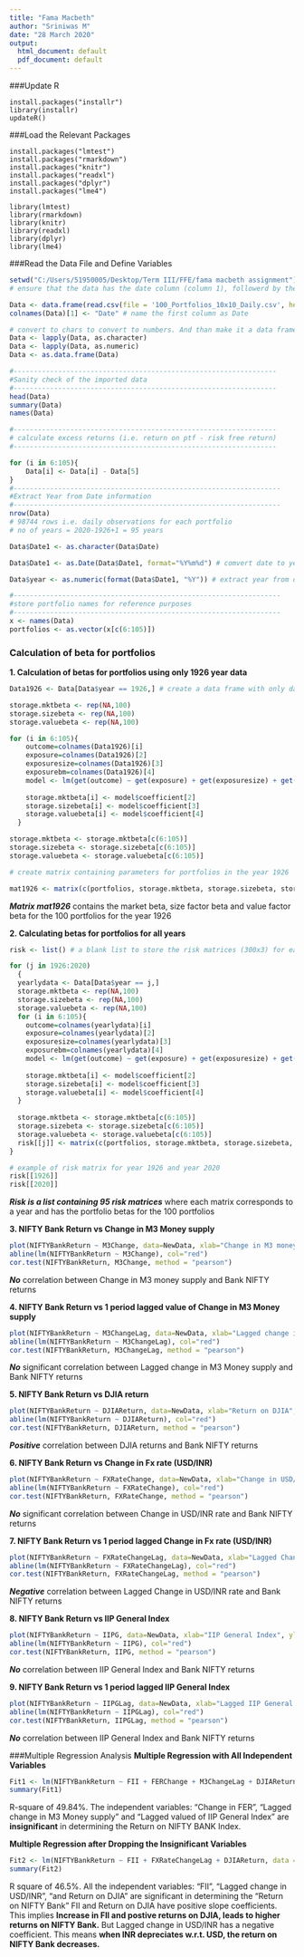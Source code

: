 ---
title: "Fama Macbeth"
author: "Sriniwas M"
date: "28 March 2020"
output:
  html_document: default
  pdf_document: default
---
###Update R
```
install.packages("installr")
library(installr)
updateR()
```


###Load the Relevant Packages

```
install.packages("lmtest")
install.packages("rmarkdown")
install.packages("knitr")
install.packages("readxl")
install.packages("dplyr")
install.packages("lme4")

library(lmtest)
library(rmarkdown)
library(knitr)
library(readxl)
library(dplyr)
library(lme4)
```

###Read the Data File and Define Variables

```{r}
setwd("C:/Users/51950005/Desktop/Term III/FFE/fama macbeth assignment")
# ensure that the data has the date column (column 1), followerd by the three FF factors (column 2:4), the risk free rate (column 5), and than the portfolio returns for the 100 portfolios (column 6:105)

Data <- data.frame(read.csv(file = '100_Portfolios_10x10_Daily.csv', header = TRUE)) # read the file. it has first 5 cols date, mkt-rf, smb, hml and rf. next 100 columns as portfolio returns
colnames(Data)[1] <- "Date" # name the first column as Date

# convert to chars to convert to numbers. And than make it a data frame
Data <- lapply(Data, as.character) 
Data <- lapply(Data, as.numeric)
Data <- as.data.frame(Data)

#-----------------------------------------------------------------
#Sanity check of the imported data
#-----------------------------------------------------------------
head(Data)
summary(Data)
names(Data) 

#-----------------------------------------------------------------
# calculate excess returns (i.e. return on ptf - risk free return)
#-----------------------------------------------------------------

for (i in 6:105){
    Data[i] <- Data[i] - Data[5]
}
#------------------------------------------------------------------
#Extract Year from Date information
#------------------------------------------------------------------
nrow(Data)
# 98744 rows i.e. daily observations for each portfolio
# no of years = 2020-1926+1 = 95 years

Data$Date1 <- as.character(Data$Date) 

Data$Date1 <- as.Date(Data$Date1, format="%Y%m%d") # comvert date to year format

Data$year <- as.numeric(format(Data$Date1, "%Y")) # extract year from dates (as number)

#------------------------------------------------------------------
#store portfolio names for reference purposes
#------------------------------------------------------------------
x <- names(Data)
portfolios <- as.vector(x[c(6:105)])

```



### Calculation of beta for portfolios 


**1. Calculation of betas for portfolios using only 1926 year data**
```{r}
Data1926 <- Data[Data$year == 1926,] # create a data frame with only data from year 1926

storage.mktbeta <- rep(NA,100)
storage.sizebeta <- rep(NA,100)
storage.valuebeta <- rep(NA,100)

for (i in 6:105){
    outcome=colnames(Data1926)[i]
    exposure=colnames(Data1926)[2]
    exposuresize=colnames(Data1926)[3]
    exposurebm=colnames(Data1926)[4]
    model <- lm(get(outcome) ~ get(exposure) + get(exposuresize) + get(exposurebm), data=Data1926)
    
    storage.mktbeta[i] <- model$coefficient[2]
    storage.sizebeta[i] <- model$coefficient[3]
    storage.valuebeta[i] <- model$coefficient[4]
  }

storage.mktbeta <- storage.mktbeta[c(6:105)]
storage.sizebeta <- storage.sizebeta[c(6:105)]
storage.valuebeta <- storage.valuebeta[c(6:105)]

# create matrix containing parameters for portfolios in the year 1926

mat1926 <- matrix(c(portfolios, storage.mktbeta, storage.sizebeta, storage.valuebeta),ncol=4) 

```
***Matrix mat1926*** contains the market beta, size factor beta and value factor beta for the 100 portfolios for the year 1926


**2. Calculating betas for portfolios for all years**
```{r}
risk <- list() # a blank list to store the risk matrices (300x3) for each year

for (j in 1926:2020)
  {
  yearlydata <- Data[Data$year == j,]
  storage.mktbeta <- rep(NA,100)
  storage.sizebeta <- rep(NA,100)
  storage.valuebeta <- rep(NA,100)
  for (i in 6:105){
    outcome=colnames(yearlydata)[i]
    exposure=colnames(yearlydata)[2]
    exposuresize=colnames(yearlydata)[3]
    exposurebm=colnames(yearlydata)[4]
    model <- lm(get(outcome) ~ get(exposure) + get(exposuresize) + get(exposurebm), data=yearlydata)
    
    storage.mktbeta[i] <- model$coefficient[2]
    storage.sizebeta[i] <- model$coefficient[3]
    storage.valuebeta[i] <- model$coefficient[4]
  }
  
  storage.mktbeta <- storage.mktbeta[c(6:105)]
  storage.sizebeta <- storage.sizebeta[c(6:105)]
  storage.valuebeta <- storage.valuebeta[c(6:105)]
  risk[[j]] <- matrix(c(portfolios, storage.mktbeta, storage.sizebeta, storage.valuebeta),ncol=4) 
}

# example of risk matrix for year 1926 and year 2020
risk[[1926]]
risk[[2020]]

```
***Risk is a list containing 95 risk matrices*** where each matrix corresponds to a year and has the portfolio betas for the 100 portfolios

**3. NIFTY Bank Return vs Change in M3 Money supply**
```{r}
plot(NIFTYBankReturn ~ M3Change, data=NewData, xlab="Change in M3 money supply", ylab="Return on NIFTY Bank")
abline(lm(NIFTYBankReturn ~ M3Change), col="red")
cor.test(NIFTYBankReturn, M3Change, method = "pearson")
```
***No*** correlation between Change in M3 money supply and Bank NIFTY returns

**4. NIFTY Bank Return vs 1 period lagged value of Change in M3 Money supply**
```{r}
plot(NIFTYBankReturn ~ M3ChangeLag, data=NewData, xlab="Lagged change in M3 Money supply", ylab="Return on NIFTY Bank")
abline(lm(NIFTYBankReturn ~ M3ChangeLag), col="red")
cor.test(NIFTYBankReturn, M3ChangeLag, method = "pearson")
```
***No*** significant correlation between Lagged change in M3 Money supply and Bank NIFTY returns

**5. NIFTY Bank Return vs DJIA return**
```{r}
plot(NIFTYBankReturn ~ DJIAReturn, data=NewData, xlab="Return on DJIA", ylab="Return on NIFTY Bank")
abline(lm(NIFTYBankReturn ~ DJIAReturn), col="red")
cor.test(NIFTYBankReturn, DJIAReturn, method = "pearson")
```
***Positive*** correlation between DJIA returns and Bank NIFTY returns

**6. NIFTY Bank Return vs Change in Fx rate (USD/INR)**
```{r}
plot(NIFTYBankReturn ~ FXRateChange, data=NewData, xlab="Change in USD/INR (INR per USD)", ylab="Return on NIFTY Bank")
abline(lm(NIFTYBankReturn ~ FXRateChange), col="red")
cor.test(NIFTYBankReturn, FXRateChange, method = "pearson")
```
***No*** significant correlation between Change in USD/INR rate and Bank NIFTY returns

**7. NIFTY Bank Return vs 1 period lagged Change in Fx rate (USD/INR)**
```{r}
plot(NIFTYBankReturn ~ FXRateChangeLag, data=NewData, xlab="Lagged Change in USD/INR (INR per USD)", ylab="Return on NIFTY Bank")
abline(lm(NIFTYBankReturn ~ FXRateChangeLag), col="red")
cor.test(NIFTYBankReturn, FXRateChangeLag, method = "pearson")
```
***Negative*** correlation between Lagged Change in USD/INR rate and Bank NIFTY returns

**8. NIFTY Bank Return vs IIP General Index**
```{r}
plot(NIFTYBankReturn ~ IIPG, data=NewData, xlab="IIP General Index", ylab="Return on NIFTY Bank")
abline(lm(NIFTYBankReturn ~ IIPG), col="red")
cor.test(NIFTYBankReturn, IIPG, method = "pearson")
```
***No*** correlation between IIP General Index and Bank NIFTY returns

**9. NIFTY Bank Return vs 1 period lagged IIP General Index**
```{r}
plot(NIFTYBankReturn ~ IIPGLag, data=NewData, xlab="Lagged IIP General Index", ylab="Return on NIFTY Bank")
abline(lm(NIFTYBankReturn ~ IIPGLag), col="red")
cor.test(NIFTYBankReturn, IIPGLag, method = "pearson")
```
***No*** correlation between IIP General Index and Bank NIFTY returns

###Multiple Regression Analysis
**Multiple Regression with All Independent Variables**
```{r}
Fit1 <- lm(NIFTYBankReturn ~ FII + FERChange + M3ChangeLag + DJIAReturn + FXRateChangeLag + IIPGLag, data = NewData)
summary(Fit1)
```
R-square of 49.84%. The independent variables: "Change in FER", "Lagged change in M3 Money supply" and "Lagged valued of IIP General Index" are **insignificant** in determining the Return on NIFTY BANK Index.

**Multiple Regression after Dropping the Insignificant Variables**
```{r}
Fit2 <- lm(NIFTYBankReturn ~ FII + FXRateChangeLag + DJIAReturn, data = NewData)
summary(Fit2)
```
R square of 46.5%.
All the independent variables: "FII", "Lagged change in USD/INR", "and Return on DJIA" are significant in determining the "Return on NIFTY Bank"
FII and Return on DJIA have positive slope coefficients. This implies **Increase in FII and postive returns on DJIA, leads to higher returns on NIFTY Bank.**
But Lagged change in USD/INR has a negative coefficient. This means **when INR depreciates w.r.t. USD, the return on NIFTY Bank decreases.**
